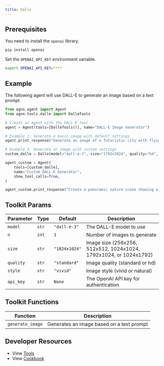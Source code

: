 ```yaml
---
title: Dalle
---
```


## Prerequisites

You need to install the `openai` library.

```bash
pip install openai
```

Set the `OPENAI_API_KEY` environment variable.

```bash
export OPENAI_API_KEY=****
```

## Example

The following agent will use DALL-E to generate an image based on a text prompt.

```python cookbook/agent_concepts/tools/dalle_tools.py
from agno.agent import Agent
from agno.tools.dalle import DalleTools

# Create an Agent with the DALL-E tool
agent = Agent(tools=[DalleTools()], name="DALL-E Image Generator")

# Example 1: Generate a basic image with default settings
agent.print_response("Generate an image of a futuristic city with flying cars and tall skyscrapers", markdown=True)

# Example 2: Generate an image with custom settings
custom_dalle = Dalle(model="dall-e-3", size="1792x1024", quality="hd", style="natural")

agent_custom = Agent(
    tools=[custom_dalle],
    name="Custom DALL-E Generator",
    show_tool_calls=True,
)

agent_custom.print_response("Create a panoramic nature scene showing a peaceful mountain lake at sunset", markdown=True)
```

## Toolkit Params

| Parameter | Type  | Default       | Description                                                       |
| --------- | ----- | ------------- | ----------------------------------------------------------------- |
| `model`   | `str` | `"dall-e-3"`  | The DALL-E model to use                                           |
| `n`       | `int` | `1`           | Number of images to generate                                      |
| `size`    | `str` | `"1024x1024"` | Image size (256x256, 512x512, 1024x1024, 1792x1024, or 1024x1792) |
| `quality` | `str` | `"standard"`  | Image quality (standard or hd)                                    |
| `style`   | `str` | `"vivid"`     | Image style (vivid or natural)                                    |
| `api_key` | `str` | `None`        | The OpenAI API key for authentication                             |

## Toolkit Functions

| Function         | Description                               |
| ---------------- | ----------------------------------------- |
| `generate_image` | Generates an image based on a text prompt |

## Developer Resources

- View [Tools](https://github.com/AgnoAgi/agno/blob/main/libs/agno/agno/tools/dalle.py)
- View [Cookbook](https://github.com/AgnoAgi/agno/blob/main/cookbook/agent_concepts/tools/dalle_tools.py)
